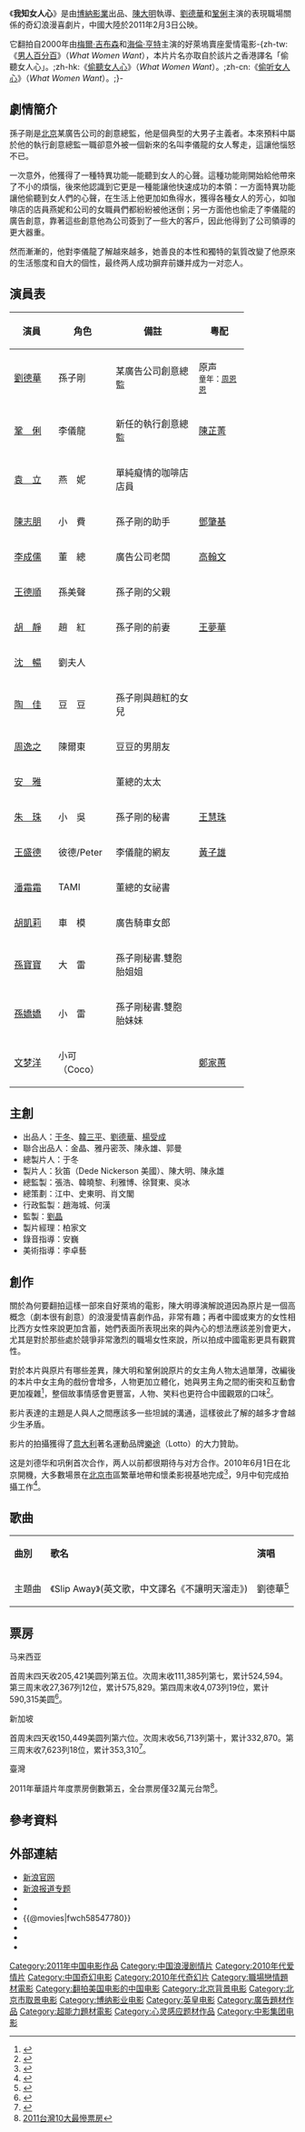 {{Infobox Film
| name = 我知女人心
| original_name = What Women Want
| image = What Women Want2011.jpg
| caption = 香港版海報
| director = [[陳大明|陳大明]]
| executive_producer =[[劉晶|劉晶]]
| producer = [[于冬|于冬]]<br />[[狄笛|狄笛]]<br />[[陳永雄|陳永雄]]
| writer = 陳大明(改編)
| starring = [[劉德華|劉德華]]<br />[[鞏俐|鞏俐]]<br />[[袁立|袁立]]<br />[[李成儒|李成儒]]<br />[[陶佳|陶佳]]
| music = [[歐陽詩翰|歐陽詩翰]] 
| cinematography = [[汪大勇|汪大勇]]
| editing = [[關景元|關景元]]
| production_company =[[北京博納影視文化交流有限公司|北京博納影視文化交流有限公司]]<br />[[中國電影集團公司|中國電影集團公司]]<br />[[映藝娛樂有限公司|映藝娛樂有限公司]]<br />[[英皇電影有限公司|英皇電影有限公司]]
| distributor ={{flagicon|CHN}} [[保利博納電影發行公司|保利博納電影發行公司]] <br />{{flagicon|HK}} [[英皇電影|英皇電影]]
| released ={{flagicon|CHN}} 2011年2月3日<br />{{flagicon|Malaysia}} 2011年2月10日<br />{{flagicon|HK}}{{flagicon|Singapore}} 2011年2月17日<br />{{flagicon|TWN}} 2011年5月20日
| runtime = 113 分钟
| country = {{中國大陸電影產地}}
| language =[[國語|國語]]|
| budget = 3500萬人民幣
| gross  = 6750萬人民幣 （中国大陆）<br />360萬港幣 （香港）<br />59万美圆 （马来西亚）<br />35万美圆 （新加坡）
| preceded_by = 
| amg_id = 
| imdb_id =
}}
《'''我知女人心'''》是由[[博納影業|博納影業]]出品、[[陳大明|陳大明]]執導、[[劉德華|劉德華]]和[[鞏俐|鞏俐]]主演的表現職場關係的奇幻浪漫喜劇片，中國大陸於2011年2月3日公映。

它翻拍自2000年由[[梅爾·吉布森|梅爾·吉布森]]和[[海倫·亨特|海倫·亨特]]主演的好萊塢賣座愛情電影-{zh-tw:《[[男人百分百|男人百分百]]》（''What Women Want''），本片片名亦取自於該片之香港譯名「偷聽女人心」。;zh-hk:《[[偷聽女人心|偷聽女人心]]》（''What Women Want''）。;zh-cn:《[[男人百分百|偷听女人心]]》（''What Women Want''）。;}-

== 劇情簡介 ==
孫子剛是[[北京|北京]]某廣告公司的創意總監，他是個典型的大男子主義者。本來預料中屬於他的執行創意總監一職卻意外被一個新來的名叫李儀龍的女人奪走，這讓他惱怒不已。

一次意外，他獲得了一種特異功能—能聽到女人的心聲。這種功能剛開始給他帶來了不小的煩惱，後來他認識到它更是一種能讓他快速成功的本領：一方面特異功能讓他偷聽到女人們的心聲，在生活上他更加如魚得水，獲得各種女人的芳心，如咖啡店的店員燕妮和公司的女職員們都紛紛被他迷倒；另一方面他也偷走了李儀龍的廣告創意，靠著這些創意他為公司簽到了一些大的客戶，因此他得到了公司領導的更大器重。

然而漸漸的，他對李儀龍了解越來越多，她善良的本性和獨特的氣質改變了他原來的生活態度和自大的個性，最终两人成功摒弃前嫌并成为一对恋人。

== 演員表 ==
{| border="2" cellpadding="4" cellspacing="1" style="background: #f9f9f9;font-size:90%; border: 1px #aaa solid; border-collapse: collapse" 
|- bgcolor="#B0C4DE" align="center" 
!width=16%|演員
!width=18%|角色
!width=30%|備註
!width=18%|粵配
|-
|[[劉德華|劉德華]]||孫子剛||某廣告公司創意總監||原声<br><small>童年：[[周恩恩|周恩恩]]
|-
|[[鞏俐|鞏　俐]]||李儀龍||新任的執行創意總監||[[陳芷菁|陳芷菁]]
|-
|[[袁立|袁　立]]||燕　妮||單純癡情的咖啡店店員||
|-
|[[陳志朋|陳志朋]]||小　費||孫子剛的助手||[[鄧肇基|鄧肇基]]
|-
|[[李成儒|李成儒]]||董　總||廣告公司老闆||[[高翰文|高翰文]]
|-
|[[王德順|王德順]]||孫美聲||孫子剛的父親||
|-
|[[胡靜|胡　靜]]||趙　紅||孫子剛的前妻||[[王夢華|王夢華]]
|-
|[[沈暢|沈　暢]]||劉夫人||||
|-
|[[陶佳|陶　佳]]||豆　豆||孫子剛與趙紅的女兒||
|-
|[[周逸之|周逸之]]||陳爾東||豆豆的男朋友||
|-
|[[安雅_(演員)|安　雅]]||||董總的太太||
|-
|[[朱珠|朱　珠]]||小　吳||孫子剛的秘書||[[王慧珠|王慧珠]]
|-
|[[羅素_(華人演員)|王盛德]]<br>{{lang|en|Russell Wong}}||彼德/Peter||李儀龍的網友||[[黃子雄|黃子雄]]
|-
|[[潘霜霜|潘霜霜]]||TAMI||董總的女祕書||
|-
|[[胡凱莉|胡凱莉]]||車　模||廣告騎車女郎||
|-
|[[孫寶寶|孫寶寶]]||大　雷||孫子剛秘書.雙胞胎姐姐||
|-
|[[孫嬌嬌|孫嬌嬌]]||小　雷||孫子剛秘書.雙胞胎妹妹||
|-
|[[文梦洋|文梦洋]]||小可（Coco）||||[[鄭家蕙|鄭家蕙]]
|}

== 主創 ==
*出品人：[[于冬|于冬]]、[[韓三平|韓三平]]、[[劉德華|劉德華]]、[[楊受成|楊受成]]
*聯合出品人：金晶、雅丹密茨、陳永雄、郭曼
*總製片人：于冬
*製片人：狄笛（Dede Nickerson 美國）、陳大明、陳永雄
*總監製：張浩、韓曉黎、利雅博、徐賢東、吳冰
*總策劃：江中、史東明、肖文閣
*行政監製：趙海城、何漢
*監製：[[劉晶|劉晶]]
*製片經理：柏家文
*錄音指導：安巍
*美術指導：李卓藝

== 創作 ==
關於為何要翻拍這樣一部來自好萊塢的電影，陳大明導演解說道因為原片是一個高概念（劇本很有創意）的浪漫愛情喜劇作品，非常有趣；再者中國或東方的女性相比西方女性來說更加含蓄，她們表面所表現出來的與內心的想法應該差別會更大，尤其是對於那些處於競爭非常激烈的職場女性來說，所以拍成中國電影更具有觀賞性。

對於本片與原片有哪些差異，陳大明和鞏俐說原片的女主角人物太過單薄，改編後的本片中女主角的戲份會增多，人物更加立體化，她與男主角之間的衝突和互動會更加複雜<ref>{{Cite web |url=http://blog.sina.com.cn/s/blog_6f1b68840100o7gr.html |title=专访《我知女人心》陈大明和巩俐 |access-date=2011-01-26 |archive-date=2020-03-10 |archive-url=https://web.archive.org/web/20200310105351/http://blog.sina.com.cn/s/blog_6f1b68840100o7gr.html |dead-url=no }}</ref>，整個故事情感會更豐富，人物、笑料也更符合中國觀眾的口味<ref>{{Cite web |url=http://ent.sina.com.cn/m/c/2011-01-29/11503221696.shtml |title=《我知女人心》即将公映 揭秘六大精彩看点 |access-date=2011-01-29 |archive-date=2019-08-23 |archive-url=https://web.archive.org/web/20190823161002/http://ent.sina.com.cn/m/c/2011-01-29/11503221696.shtml |dead-url=no }}</ref>。

影片表達的主題是人與人之間應該多一些坦誠的溝通，這樣彼此了解的越多才會越少生矛盾。

影片的拍攝獲得了[[意大利|意大利]]著名運動品牌[[樂途|樂途]]（Lotto）的大力贊助。

这是刘德华和巩俐首次合作，两人以前都很期待与对方合作。2010年6月1日在北京開機，大多數場景在[[北京市|北京市]]區繁華地帶和懷柔影視基地完成<ref>{{Cite web |url=http://ent.qq.com/a/20100604/000585.htm |title=《我知女人心》开机 刘德华巩俐演绎爱情喜剧 |access-date=2011-01-26 |archive-date=2020-03-10 |archive-url=https://web.archive.org/web/20200310105405/https://ent.qq.com/a/20100604/000585.htm |dead-url=no }}</ref>，9月中旬完成拍攝工作<ref>{{Cite web |url=http://www.0439.com/html/2010/09/200923025412.htm |title=《我知女人心》已顺利完成拍摄工作 |access-date=2011-01-26 |archive-date=2019-08-23 |archive-url=https://web.archive.org/web/20190823081826/http://www.0439.com/html/2010/09/200923025412.htm |dead-url=no }}</ref>。

== 歌曲 ==
{|class="wikitable"
|-align=center
|'''曲別'''||'''歌名'''||'''演唱'''
|-
|主題曲||《Slip Away》(英文歌，中文譯名《不讓明天溜走》)||劉德華<ref>{{Cite web |url=http://ent.sina.com.cn/m/c/2011-01-10/23113203233.shtml |title=《我知女人心》MV首发 刘德华为巩俐唱情歌 |access-date=2011-01-12 |archive-date=2019-08-22 |archive-url=https://web.archive.org/web/20190822193944/http://ent.sina.com.cn/m/c/2011-01-10/23113203233.shtml |dead-url=no }}</ref>
|}

== 票房 ==
;马来西亚
首周末四天收205,421美圆列第五位。次周末收111,385列第七，累计524,594。第三周末收27,367列12位，累计575,829。第四周末收4,073列19位，累计590,315美圆<ref>{{cite web |url=http://boxofficemojo.com/intl/malaysia/?yr=2011&wk=9&p=.htm |language= |title=Malaysia Box Office March 3–6, 2011 |publisher=Box Office |date=March 6, 2011 |accessdate= |archive-date=2016-04-01 |archive-url=https://web.archive.org/web/20160401001344/http://www.boxofficemojo.com/intl/malaysia/?yr=2011&wk=9&p=.htm |dead-url=no }}</ref>。

;新加坡
首周末四天收150,449美圆列第六位。次周末收56,713列第十，累计332,870。第三周末收7,623列18位，累计353,310<ref>{{cite web |url=http://boxofficemojo.com/intl/singapore/?yr=2011&wk=9&p=.htm |language= |title=Singapore Box Office March 3–6, 2011 |publisher=Box Office |date=March 6, 2011 |accessdate= |archive-date=2011-11-22 |archive-url=https://web.archive.org/web/20111122182211/http://www.boxofficemojo.com/intl/singapore/?yr=2011&wk=9&p=.htm |dead-url=no }}</ref>。

;臺灣
2011年華語片年度票房倒數第五，全台票房僅32萬元台幣<ref>[http://www.appledaily.com.tw/appledaily/article/entertainment/20111227/33916565/ 2011台灣10大最慘票房]</ref>。

== 參考資料 ==
{{reflist|2}}

== 外部連結 ==
*[https://web.archive.org/web/20110129063614/http://wznrx.ent.sina.com.cn/ 新浪官网]
*[http://ent.sina.com.cn/f/m/wznrx/index.shtml 新浪报道专题] {{Wayback|url=http://ent.sina.com.cn/f/m/wznrx/index.shtml |date=20190818185410 }}
*{{imdb title|1667150}}
*{{Yahoomovie id|3867}}
*{{@movies|fwch58547780}}
*{{hkmdb title|14516}}
*{{Mtime|132425}}
*{{douban}}

{{陈大明}}
{{陳志朋}}
{{DEFAULTSORT:wo zhi}}
[[Category:2011年中国电影作品|Category:2011年中国电影作品]]
[[Category:中国浪漫剧情片|Category:中国浪漫剧情片]]
[[Category:2010年代爱情片|Category:2010年代爱情片]]
[[Category:中国奇幻电影|Category:中国奇幻电影]]
[[Category:2010年代奇幻片|Category:2010年代奇幻片]]
[[Category:職場戀情題材電影|Category:職場戀情題材電影]]
[[Category:翻拍美国电影的中国电影|Category:翻拍美国电影的中国电影]]
[[Category:北京背景电影|Category:北京背景电影]]
[[Category:北京市取景电影|Category:北京市取景电影]]
[[Category:博纳影业电影|Category:博纳影业电影]]
[[Category:英皇电影|Category:英皇电影]]
[[Category:廣告題材作品|Category:廣告題材作品]]
[[Category:超能力題材電影|Category:超能力題材電影]]
[[Category:心灵感应题材作品|Category:心灵感应题材作品]]
[[Category:中影集团电影|Category:中影集团电影]]